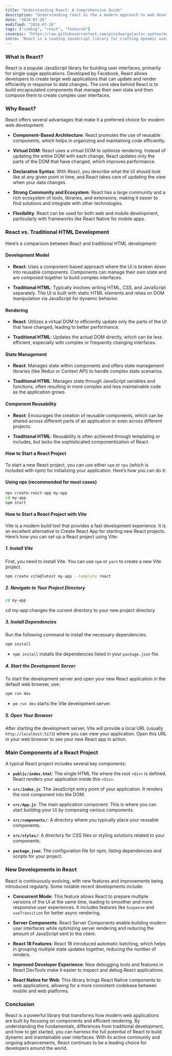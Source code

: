 ```yaml
---
title: "Understanding React: A Comprehensive Guide"
description: "Understanding react as the a modern approach to web development"
date: "2024-07-26"
modified: "2024-07-26"
tags: ["coding", "react", "featured"]
coverpic: "https://raw.githubusercontent.com/piniduw/galactic-syntax/main/images/whatisreact.jpeg"
intro: "React is a leading JavaScript library for crafting dynamic user interfaces, especially in single-page applications. Developed by Facebook, React enhances development with its component-based architecture and virtual DOM, ensuring efficient rendering and seamless updates. This article explores React's fundamentals, advantages, and the latest advancements."
---
```


### What is React?

React is a popular JavaScript library for building user interfaces, primarily for single-page applications. Developed by Facebook, React allows developers to create large web applications that can update and render efficiently in response to data changes. The core idea behind React is to build encapsulated components that manage their own state and then compose them to create complex user interfaces.

### Why React?

React offers several advantages that make it a preferred choice for modern web development:

- **Component-Based Architecture**: React promotes the use of reusable components, which helps in organizing and maintaining code efficiently.

- **Virtual DOM**: React uses a virtual DOM to optimize rendering. Instead of updating the entire DOM with each change, React updates only the parts of the DOM that have changed, which improves performance.

- **Declarative Syntax**: With React, you describe what the UI should look like at any given point in time, and React takes care of updating the view when your data changes.

- **Strong Community and Ecosystem**: React has a large community and a rich ecosystem of tools, libraries, and extensions, making it easier to find solutions and integrate with other technologies.

- **Flexibility**: React can be used for both web and mobile development, particularly with frameworks like React Native for mobile apps.

### React vs. Traditional HTML Development

Here’s a comparison between React and traditional HTML development:

#### Development Model

- **React**: Uses a component-based approach where the UI is broken down into reusable components. Components can manage their own state and are composed together to build complex interfaces.

- **Traditional HTML**: Typically involves writing HTML, CSS, and JavaScript separately. The UI is built with static HTML elements and relies on DOM manipulation via JavaScript for dynamic behavior.

#### Rendering

- **React**: Utilizes a virtual DOM to efficiently update only the parts of the UI that have changed, leading to better performance.

- **Traditional HTML**: Updates the actual DOM directly, which can be less efficient, especially with complex or frequently changing interfaces.

#### State Management

- **React**: Manages state within components and offers state management libraries (like Redux or Context API) to handle complex state scenarios.

- **Traditional HTML**: Manages state through JavaScript variables and functions, often resulting in more complex and less maintainable code as the application grows.

#### Component Reusability

- **React**: Encourages the creation of reusable components, which can be shared across different parts of an application or even across different projects.

- **Traditional HTML**: Reusability is often achieved through templating or includes, but lacks the sophisticated componentization of React.

#### How to Start a React Project

To start a new React project, you can use either `npm` or `npx` (which is included with npm) for initializing your application. Here’s how you can do it:

#### Using npx (recommended for most cases)

```bash
npx create-react-app my-app
cd my-app
npm start
```

#### How to Start a React Project with Vite

Vite is a modern build tool that provides a fast development experience. It is an excellent alternative to Create React App for starting new React projects. Here’s how you can set up a React project using Vite:

##### 1. Install Vite

First, you need to install Vite. You can use `npm` or `yarn` to create a new Vite project.

```bash
npm create vite@latest my-app --template react
```

##### 2. Navigate to Your Project Directory

```bash
cd my-app
```

cd my-app changes the current directory to your new project directory.

##### 3. Install Dependencies

Run the following command to install the necessary dependencies:

```bash
npm install
```

- `npm install` installs the dependencies listed in your `package.json` file.

##### 4. Start the Development Server

To start the development server and open your new React application in the default web browser, use:

```bash
npm run dev
```

- `pm run dev` starts the Vite development server.

##### 5. Open Your Browser

After starting the development server, Vite will provide a local URL (usually `http://localhost:5173`) where you can view your application. Open this URL in your web browser to see your new React app in action.

### Main Components of a React Project

A typical React project includes several key components:

- **`public/index.html`**: The single HTML file where the root `<div>` is defined. React renders your application inside this `<div>`.

- **`src/index.js`**: The JavaScript entry point of your application. It renders the root component into the DOM.

- **`src/App.js`**: The main application component. This is where you can start building your UI by composing various components.

- **`src/components/`**: A directory where you typically place your reusable components.

- **`src/styles/`**: A directory for CSS files or styling solutions related to your components.

- **`package.json`**: The configuration file for npm, listing dependencies and scripts for your project.

### New Developments in React

React is continuously evolving, with new features and improvements being introduced regularly. Some notable recent developments include:

- **Concurrent Mode**: This feature allows React to prepare multiple versions of the UI at the same time, leading to smoother and more responsive user experiences. It includes features like `Suspense` and `useTransition` for better async rendering.

- **Server Components**: React Server Components enable building modern user interfaces while optimizing server rendering and reducing the amount of JavaScript sent to the client.

- **React 18 Features**: React 18 introduced automatic batching, which helps in grouping multiple state updates together, reducing the number of renders.

- **Improved Developer Experience**: New debugging tools and features in React DevTools make it easier to inspect and debug React applications.

- **React Native for Web**: This library brings React Native components to web applications, allowing for a more consistent codebase between mobile and web platforms.

### Conclusion

React is a powerful library that transforms how modern web applications are built by focusing on components and efficient rendering. By understanding the fundamentals, differences from traditional development, and how to get started, you can harness the full potential of React to build dynamic and maintainable user interfaces. With its active community and ongoing advancements, React continues to be a leading choice for developers around the world.
